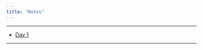 ```yaml
---
title: "Notes"
---
```

-------------------------------------------------------------------------------

* [Day 1](pdf/efw_day1.pdf)

-------------------------------------------------------------------------------

